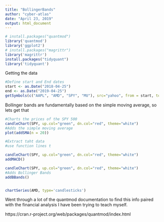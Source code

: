 ---
title: "BollingerBands"
author: "cyber-atlas"
date: "April 23, 2019"
output: html_document
---
 
```{r}
# install.packages("quantmod")
library('quantmod')
library('ggplot2')
# install.packages("magrittr")
library('magrittr')
install.packages("tidyquant")
library('tidyquant')
```

Getting the data

```{r}
#Define start and End dates
start <- as.Date("2018-04-25")
end <- as.Date("2019-04-25")
getSymbols(c("AAPL", "AMD", "SPY", "MU"), src="yahoo", from = start, to = end)

```

Bollinger bands are fundamentally based on the simple moving average, so lets get that

```{r}
#Charts the prices of the SPY 500
candleChart(SPY, up.col="green", dn.col="red", theme="white")
#Adds the simple moving average
plot(addSMA(n = 20))

#Extract taht data
#use function lines t
```

```{r}

candleChart(SPY, up.col="green", dn.col="red", theme="white")
addMACD()
```


```{r}

candleChart(SPY, up.col="green", dn.col="red", theme="white")
#Adds Bollinger Bands
addBBands()



```

```{r}
chartSeries(AMD, type='candlesticks')

```



Went through a lot of the quantmod documentation to find this info paired with the financial analysis I have been trying to teach myself. 

https://cran.r-project.org/web/packages/quantmod/index.html 